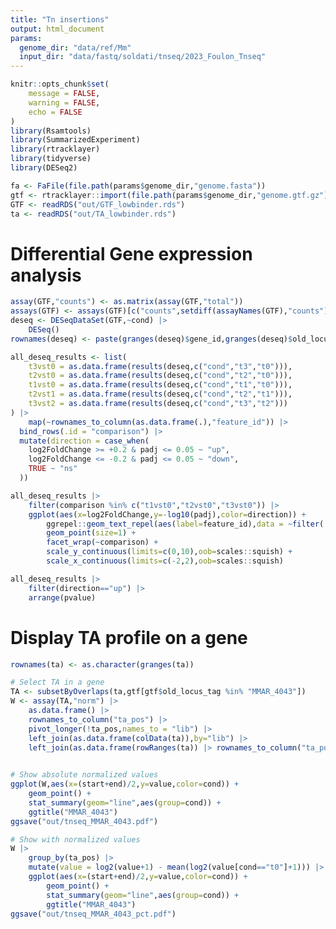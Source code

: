 ```yaml
---
title: "Tn insertions"
output: html_document
params:
  genome_dir: "data/ref/Mm"
  input_dir: "data/fastq/soldati/tnseq/2023_Foulon_Tnseq"
---
```





```r
knitr::opts_chunk$set(
	message = FALSE,
	warning = FALSE,
	echo = FALSE
)
library(Rsamtools)
library(SummarizedExperiment)
library(rtracklayer)
library(tidyverse)
library(DESeq2)
```

```r
fa <- FaFile(file.path(params$genome_dir,"genome.fasta"))
gtf <- rtracklayer::import(file.path(params$genome_dir,"genome.gtf.gz"),genome=seqinfo(fa),feature.type="gene")
GTF <- readRDS("out/GTF_lowbinder.rds")
ta <- readRDS("out/TA_lowbinder.rds")
```


# Differential Gene expression analysis

```r
assay(GTF,"counts") <- as.matrix(assay(GTF,"total"))
assays(GTF) <- assays(GTF)[c("counts",setdiff(assayNames(GTF),"counts"))]
deseq <- DESeqDataSet(GTF,~cond) |>
	DESeq()
rownames(deseq) <- paste(granges(deseq)$gene_id,granges(deseq)$old_locus_tag,granges(deseq)$gene_name,sep=" / ")

all_deseq_results <- list(
	t3vst0 = as.data.frame(results(deseq,c("cond","t3","t0"))),
	t2vst0 = as.data.frame(results(deseq,c("cond","t2","t0"))),
	t1vst0 = as.data.frame(results(deseq,c("cond","t1","t0"))),
	t2vst1 = as.data.frame(results(deseq,c("cond","t2","t1"))),
	t3vst2 = as.data.frame(results(deseq,c("cond","t3","t2")))
) |>
	map(~rownames_to_column(as.data.frame(.),"feature_id")) |>
  bind_rows(.id = "comparison") |>
  mutate(direction = case_when(
    log2FoldChange >= +0.2 & padj <= 0.05 ~ "up",
    log2FoldChange <= -0.2 & padj <= 0.05 ~ "down",
    TRUE ~ "ns"
  ))
```




```r
all_deseq_results |>
	filter(comparison %in% c("t1vst0","t2vst0","t3vst0")) |>
	ggplot(aes(x=log2FoldChange,y=-log10(padj),color=direction)) + 
		ggrepel::geom_text_repel(aes(label=feature_id),data = ~filter(.,direction!="ns"),size=3,max.overlaps = 10) + 
		geom_point(size=1) + 
		facet_wrap(~comparison) + 
		scale_y_continuous(limits=c(0,10),oob=scales::squish) +
		scale_x_continuous(limits=c(-2,2),oob=scales::squish)
```

```r
all_deseq_results |>
	filter(direction=="up") |>
	arrange(pvalue)
```

# Display TA profile on a gene
```r
rownames(ta) <- as.character(granges(ta))

# Select TA in a gene
TA <- subsetByOverlaps(ta,gtf[gtf$old_locus_tag %in% "MMAR_4043"])
W <- assay(TA,"norm") |>
	as.data.frame() |>
	rownames_to_column("ta_pos") |>
	pivot_longer(!ta_pos,names_to = "lib") |>
	left_join(as.data.frame(colData(ta)),by="lib") |>
	left_join(as.data.frame(rowRanges(ta)) |> rownames_to_column("ta_pos") |> select(!width),by="ta_pos")

	
# Show absolute normalized values
ggplot(W,aes(x=(start+end)/2,y=value,color=cond)) + 
	geom_point() + 
	stat_summary(geom="line",aes(group=cond)) + 
	ggtitle("MMAR_4043")
ggsave("out/tnseq_MMAR_4043.pdf")

# Show with normalized values
W |>
	group_by(ta_pos) |>
	mutate(value = log2(value+1) - mean(log2(value[cond=="t0"]+1))) |>
	ggplot(aes(x=(start+end)/2,y=value,color=cond)) + 
		geom_point() + 
		stat_summary(geom="line",aes(group=cond)) + 
		ggtitle("MMAR_4043")
ggsave("out/tnseq_MMAR_4043_pct.pdf")
```


